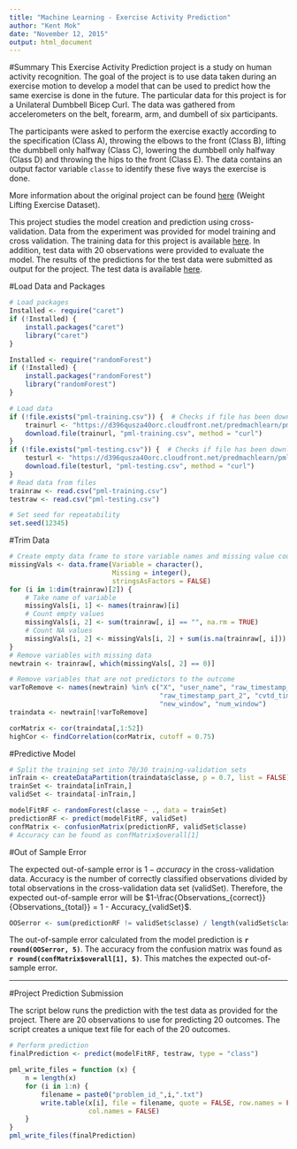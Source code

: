 ```yaml
---
title: "Machine Learning - Exercise Activity Prediction"
author: "Kent Mok"
date: "November 12, 2015"
output: html_document
---
```


#Summary
This Exercise Activity Prediction project is a study on human activity recognition. The goal of the project is to use data taken during an exercise motion to develop a model that can be used to predict how the same exercise is done in the future. The particular data for this project is for a Unilateral Dumbbell Bicep Curl. The data was gathered from accelerometers on the belt, forearm, arm, and dumbell of six participants.

The participants were asked to perform the exercise exactly according to the specification (Class A), throwing the elbows to the front (Class B), lifting the dumbbell only halfway (Class C), lowering the dumbbell only halfway (Class D) and throwing the hips to the front (Class E). The data contains an output factor variable `classe` to identify these five ways the exercise is done.

More information about the original project can be found [here](http://groupware.les.inf.puc-rio.br/har) (Weight Lifting Exercise Dataset).

This project studies the model creation and prediction using cross-validation. Data from the experiment was provided for model training and cross validation. The training data for this project is available [here](https://d396qusza40orc.cloudfront.net/predmachlearn/pml-training.csv). In addition, test data with 20 observations were provided to evaluate the model. The results of the predictions for the test data were submitted as output for the project. The test data is available [here](https://d396qusza40orc.cloudfront.net/predmachlearn/pml-testing.csv).

#Load Data and Packages
```r
# Load packages
Installed <- require("caret")
if (!Installed) {
    install.packages("caret")
    library("caret")
}

Installed <- require("randomForest")
if (!Installed) {
    install.packages("randomForest")
    library("randomForest")
}

# Load data
if (!file.exists("pml-training.csv")) {  # Checks if file has been downloaded
    trainurl <- "https://d396qusza40orc.cloudfront.net/predmachlearn/pml-training.csv"
    download.file(trainurl, "pml-training.csv", method = "curl")
}
if (!file.exists("pml-testing.csv")) {  # Checks if file has been downloaded
    testurl <- "https://d396qusza40orc.cloudfront.net/predmachlearn/pml-testing.csv"
    download.file(testurl, "pml-testing.csv", method = "curl")
}
# Read data from files
trainraw <- read.csv("pml-training.csv")
testraw <- read.csv("pml-testing.csv")

# Set seed for repeatability
set.seed(12345)
```

#Trim Data
```r
# Create empty data frame to store variable names and missing value counts
missingVals <- data.frame(Variable = character(),
                          Missing = integer(),
                          stringsAsFactors = FALSE)
for (i in 1:dim(trainraw)[2]) {
    # Take name of variable
    missingVals[i, 1] <- names(trainraw)[i]
    # Count empty values
    missingVals[i, 2] <- sum(trainraw[, i] == "", na.rm = TRUE)
    # Count NA values
    missingVals[i, 2] <- missingVals[i, 2] + sum(is.na(trainraw[, i]))
}
# Remove variables with missing data
newtrain <- trainraw[, which(missingVals[, 2] == 0)]

# Remove variables that are not predictors to the outcome
varToRemove <- names(newtrain) %in% c("X", "user_name", "raw_timestamp_part_1",
                                      "raw_timestamp_part_2", "cvtd_timestamp",
                                      "new_window", "num_window")
traindata <- newtrain[!varToRemove]

corMatrix <- cor(traindata[,1:52])
highCor <- findCorrelation(corMatrix, cutoff = 0.75)
```

#Predictive Model
```r
# Split the training set into 70/30 training-validation sets
inTrain <- createDataPartition(traindata$classe, p = 0.7, list = FALSE)
trainSet <- traindata[inTrain,]
validSet <- traindata[-inTrain,]

modelFitRF <- randomForest(classe ~ ., data = trainSet)
predictionRF <- predict(modelFitRF, validSet)
confMatrix <- confusionMatrix(predictionRF, validSet$classe)
# Accuracy can be found as confMatrix$overall[1]
```

#Out of Sample Error

The expected out-of-sample error is $1-accuracy$ in the cross-validation data. Accuracy is the number of correctly classified observations divided by total observations in the cross-validation data set (validSet). Therefore, the expected out-of-sample error will be $1-\frac{Observations_{correct}}{Observations_{total}} = 1 - Accuracy_{validSet}$.

```r
OOSerror <- sum(predictionRF != validSet$classe) / length(validSet$classe)
```

The out-of-sample error calculated from the model prediction is 
**`r round(OOSerror, 5)`**. The accuracy from the confusion matrix was found as 
**`r round(confMatrix$overall[1], 5)`**. This matches the expected out-of-sample
error.

***

#Project Prediction Submission

The script below runs the prediction with the test data as provided for the
project. There are 20 observations to use for predicting 20 outcomes. The script
creates a unique text file for each of the 20 outcomes.
```r
# Perform prediction
finalPrediction <- predict(modelFitRF, testraw, type = "class")

pml_write_files = function (x) {
    n = length(x)
    for (i in 1:n) {
        filename = paste0("problem_id_",i,".txt")
        write.table(x[i], file = filename, quote = FALSE, row.names = FALSE,
                    col.names = FALSE)
    }
}
pml_write_files(finalPrediction)
```